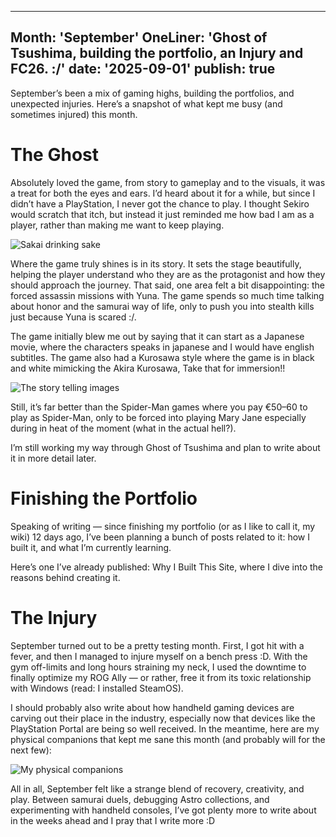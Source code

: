 
---
Month: 'September'
OneLiner: 'Ghost of Tsushima, building the portfolio, an Injury and FC26. :/'
date: '2025-09-01'
publish: true
---

September’s been a mix of gaming highs, building the portfolios, and unexpected injuries. Here’s a snapshot of what kept me busy (and sometimes injured) this month.

# The Ghost
Absolutely loved the game, from story to gameplay and to the visuals, it was a treat for both the eyes and ears. I’d heard about it for a while, but since I didn’t have a PlayStation, I never got the chance to play. I thought Sekiro would scratch that itch, but instead it just reminded me how bad I am as a player, rather than making me want to keep playing.

<img src="https://i.imgur.com/jwx7gxQ.jpeg" alt="Sakai drinking sake"/>

Where the game truly shines is in its story. It sets the stage beautifully, helping the player understand who they are as the protagonist and how they should approach the journey. That said, one area felt a bit disappointing: the forced assassin missions with Yuna. The game spends so much time talking about honor and the samurai way of life, only to push you into stealth kills just because Yuna is scared :/.

The game initially blew me out by saying that it can start as a Japanese movie, where the characters speaks in japanese and I would have english subtitles. The game also had a Kurosawa style where the game is in black and white mimicking the Akira Kurosawa, Take that for immersion!!

<img src="https://i.imgur.com/av0sLBp.jpeg" alt="The story telling images"/>

Still, it’s far better than the Spider-Man games where you pay €50–60 to play as Spider-Man, only to be forced into playing Mary Jane especially during in heat of the moment (what in the actual hell?).

I’m still working my way through Ghost of Tsushima and plan to write about it in more detail later.
# Finishing the Portfolio
Speaking of writing — since finishing my portfolio (or as I like to call it, my wiki) 12 days ago, I’ve been planning a bunch of posts related to it: how I built it, and what I’m currently learning.

Here’s one I’ve already published: <Link href="/notes/whythissite/">Why I Built This Site</Link>, where I dive into the reasons behind creating it.

# The Injury
September turned out to be a pretty testing month. First, I got hit with a fever, and then I managed to injure myself on a bench press :D. With the gym off-limits and long hours straining my neck, I used the downtime to finally optimize my ROG Ally — or rather, free it from its toxic relationship with Windows (read: I installed SteamOS).

I should probably also write about how handheld gaming devices are carving out their place in the industry, especially now that devices like the PlayStation Portal are being so well received.
In the meantime, here are my physical companions that kept me sane this month (and probably will for the next few):

<img src="https://imgur.com/Xd43Y18.jpeg" alt="My physical companions"/>

All in all, September felt like a strange blend of recovery, creativity, and play. Between samurai duels, debugging Astro collections, and experimenting with handheld consoles, I’ve got plenty more to write about in the weeks ahead and I pray that I write more :D 
